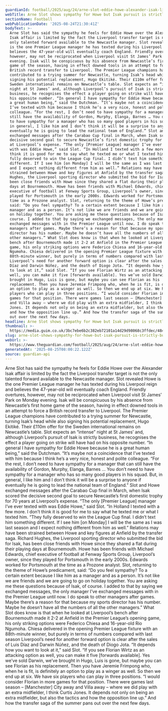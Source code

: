 ```yaml
---
guardianId: football/2025/aug/24/arne-slot-eddie-howe-alexander-isak-liverpool-newcastle
webTitle: Arne Slot shows sympathy for Howe but Isak pursuit is strictly business
sectionName: Football
webPublicationDate: '2025-08-24T21:30:41Z'
bodyText: >-
  Arne Slot has said the sympathy he feels for Eddie Howe over the Alexander
  Isak affair is limited by the fact the Liverpool transfer target is not the
  only talented forward available to the Newcastle manager. Slot revealed Howe
  is the one Premier League manager he has texted during his Liverpool reign and
  believes the 47-year-old will eventually coach England. Friendly overtures,
  however, may not be reciprocated when Liverpool visit St James’ Park on Monday
  evening. Isak will be conspicuous by his absence from Newcastle’s first home
  game of the season, having in effect downed tools in an attempt to force a
  British record transfer to Liverpool. The Premier League champions have
  contributed to a trying summer for Newcastle, turning Isak’s head while also
  signing his potential replacement, Hugo Ekitiké. Their £110m offer for the
  Sweden international remains on Newcastle’s table. Slot expects an “intense”
  night at St James’ and, although Liverpool’s pursuit of Isak is strictly
  business, he recognises the effect a player going on strike will have had on
  his opposite number. “In general I have sympathy for Eddie Howe because he is
  a great human being,” said the Dutchman. “It’s maybe not a coincidence that
  I’ve texted with him because I think he’s a very nice, honest and polite
  colleague. “For the rest, I don’t need to have sympathy for a manager that can
  still have the availability of Gordon, Murphy, Elanga, Barnes … You don’t need
  to have sympathy for a manager who has so many good players in his squad. But,
  in general, I like him and I don’t think it will be a surprise to anyone if
  eventually he is going to lead the national team of England.” Slot and Howe
  exchanged messages after the Carabao Cup final in March, when Isak scored the
  decisive second goal to secure Newcastle’s first domestic trophy for 70 years
  at Liverpool’s expense. “The only [Premier League] manager I’ve ever texted
  with was Eddie Howe,” said Slot. “In Holland I texted with a few more. I don’t
  think it is good for me to say what he texted me or what I texted him. “They
  fully deserved to win the League Cup final. I didn’t text him something
  different. If I see him [on Monday] I will be the same as I was last season
  and I expect nothing different from him as well.” Relations may have been
  strained between Howe and key figures at Anfield by the transfer saga. Richard
  Hughes, the Liverpool sporting director who submitted the bid for Isak, has
  been close friends with Howe since they shared a flat during their playing
  days at Bournemouth. Howe has been friends with Michael Edwards, chief
  executive of football at Fenway Sports Group, Liverpool’s owner, since they
  played for Portsmouth in the early 2000s. Edwards worked for Portsmouth at the
  time as a Prozone analyst. Slot, returning to the theme of Howe’s predicament,
  said: “Do you feel sympathy? To a certain extent because I like him as a
  manager and as a person. It’s not like we are friends and we are going to go
  on holiday together. You are asking me these questions because of Isak, of
  course. I added to that by saying we exchanged messages, the only manager I’ve
  exchanged messages with in the Premier League until now. I do speak to other
  managers after games. Maybe there’s a reason for that because my sports
  director has his number. Maybe he doesn’t have all the numbers of all the
  other managers.” What Slot does know is that when he looked at Liverpool’s
  bench after Bournemouth made it 2-2 at Anfield in the Premier League’s opening
  game, his only striking options were Federico Chiesa and 16-year-old Rio
  Ngumoha. Chiesa delivered in the opening Premier League fixture with an
  88th-minute winner, but purely in terms of numbers compared with last season
  Liverpool’s need for another forward option is clear after the sales of Luis
  Díaz and Darwin Núñez, and the death of Diogo Jota. “It depends how you want
  to look at it,” said Slot. “If you see Florian Wirtz as an attacking option as
  well, you can make it five [forwards available]. Yes we’ve sold Darwin, we’ve
  brought in Hugo, Luis is gone, but maybe you can see Florian as his
  replacement. Then you have Jeremie Frimpong who, when he is fit, is definitely
  an option to play as a winger as well. So then we end up at six. We have six
  players who can play in three positions. “I would consider Florian in more
  games for that position. There were games last season – [Manchester] City away
  and Villa away – where we did play with an extra midfielder, I think Curtis
  Jones. It depends not only on being an extra midfielder, but also the tactics
  and how the opposition line up.” And how the transfer saga of the summer pans
  out over the next few days.
headline: Arne Slot shows sympathy for Howe but Isak pursuit is strictly business
thumbnail: >-
  https://media.guim.co.uk/3bc7ebe6b2c382eb72101a14d29d98068c3ffdec/484_0_4835_3868/500.jpg
slug: arne-slot-shows-sympathy-for-howe-but-isak-pursuit-is-strictly-business
webUrl: >-
  https://www.theguardian.com/football/2025/aug/24/arne-slot-eddie-howe-alexander-isak-liverpool-newcastle
generatedAt: '2025-08-25T08:00:22.122Z'
source: guardian-api
---
```

Arne Slot has said the sympathy he feels for Eddie Howe over the Alexander Isak affair is limited by the fact the Liverpool transfer target is not the only talented forward available to the Newcastle manager. Slot revealed Howe is the one Premier League manager he has texted during his Liverpool reign and believes the 47-year-old will eventually coach England. Friendly overtures, however, may not be reciprocated when Liverpool visit St James’ Park on Monday evening. Isak will be conspicuous by his absence from Newcastle’s first home game of the season, having in effect downed tools in an attempt to force a British record transfer to Liverpool. The Premier League champions have contributed to a trying summer for Newcastle, turning Isak’s head while also signing his potential replacement, Hugo Ekitiké. Their £110m offer for the Sweden international remains on Newcastle’s table. Slot expects an “intense” night at St James’ and, although Liverpool’s pursuit of Isak is strictly business, he recognises the effect a player going on strike will have had on his opposite number. “In general I have sympathy for Eddie Howe because he is a great human being,” said the Dutchman. “It’s maybe not a coincidence that I’ve texted with him because I think he’s a very nice, honest and polite colleague. “For the rest, I don’t need to have sympathy for a manager that can still have the availability of Gordon, Murphy, Elanga, Barnes … You don’t need to have sympathy for a manager who has so many good players in his squad. But, in general, I like him and I don’t think it will be a surprise to anyone if eventually he is going to lead the national team of England.” Slot and Howe exchanged messages after the Carabao Cup final in March, when Isak scored the decisive second goal to secure Newcastle’s first domestic trophy for 70 years at Liverpool’s expense. “The only [Premier League] manager I’ve ever texted with was Eddie Howe,” said Slot. “In Holland I texted with a few more. I don’t think it is good for me to say what he texted me or what I texted him. “They fully deserved to win the League Cup final. I didn’t text him something different. If I see him [on Monday] I will be the same as I was last season and I expect nothing different from him as well.” Relations may have been strained between Howe and key figures at Anfield by the transfer saga. Richard Hughes, the Liverpool sporting director who submitted the bid for Isak, has been close friends with Howe since they shared a flat during their playing days at Bournemouth. Howe has been friends with Michael Edwards, chief executive of football at Fenway Sports Group, Liverpool’s owner, since they played for Portsmouth in the early 2000s. Edwards worked for Portsmouth at the time as a Prozone analyst. Slot, returning to the theme of Howe’s predicament, said: “Do you feel sympathy? To a certain extent because I like him as a manager and as a person. It’s not like we are friends and we are going to go on holiday together. You are asking me these questions because of Isak, of course. I added to that by saying we exchanged messages, the only manager I’ve exchanged messages with in the Premier League until now. I do speak to other managers after games. Maybe there’s a reason for that because my sports director has his number. Maybe he doesn’t have all the numbers of all the other managers.” What Slot does know is that when he looked at Liverpool’s bench after Bournemouth made it 2-2 at Anfield in the Premier League’s opening game, his only striking options were Federico Chiesa and 16-year-old Rio Ngumoha. Chiesa delivered in the opening Premier League fixture with an 88th-minute winner, but purely in terms of numbers compared with last season Liverpool’s need for another forward option is clear after the sales of Luis Díaz and Darwin Núñez, and the death of Diogo Jota. “It depends how you want to look at it,” said Slot. “If you see Florian Wirtz as an attacking option as well, you can make it five [forwards available]. Yes we’ve sold Darwin, we’ve brought in Hugo, Luis is gone, but maybe you can see Florian as his replacement. Then you have Jeremie Frimpong who, when he is fit, is definitely an option to play as a winger as well. So then we end up at six. We have six players who can play in three positions. “I would consider Florian in more games for that position. There were games last season – [Manchester] City away and Villa away – where we did play with an extra midfielder, I think Curtis Jones. It depends not only on being an extra midfielder, but also the tactics and how the opposition line up.” And how the transfer saga of the summer pans out over the next few days.
